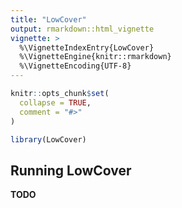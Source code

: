 ```yaml
---
title: "LowCover"
output: rmarkdown::html_vignette
vignette: >
  %\VignetteIndexEntry{LowCover}
  %\VignetteEngine{knitr::rmarkdown}
  %\VignetteEncoding{UTF-8}
---
```


```r
knitr::opts_chunk$set(
  collapse = TRUE,
  comment = "#>"
)
```

```r
library(LowCover)
```

## Running LowCover

**TODO**